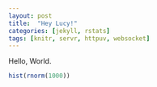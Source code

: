 ```yaml
---
layout: post
title:  "Hey Lucy!"
categories: [jekyll, rstats]
tags: [knitr, servr, httpuv, websocket]
---
```


Hello, World. 

```r
hist(rnorm(1000))
```
